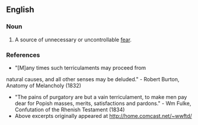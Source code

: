 ==English==
===Noun===
{{en-noun}}
#{{obsolete}} A source of unnecessary or uncontrollable [[fear]].

===References===
*"[M]any times such terriculaments may proceed from 
natural causes, and all other senses may be deluded." - Robert Burton, Anatomy of Melancholy (1832)
*"The pains of purgatory are but a vain terriculament, to make men pay dear for Popish masses, merits, satisfactions and pardons." - Wm Fulke, Confutation of the Rhenish Testament  (1834)
*Above excerpts originally appeared at http://home.comcast.net/~wwftd/